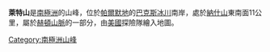 {{coord|74|16|S|61|59|W|source:GNIS|display=title}}

'''萊特山'''是[[南極洲|南極洲]]的山峰，位於[[帕爾默地|帕爾默地]]的[[巴克斯冰川|巴克斯冰川]]南岸，處於[[納什山|納什山]]東南面11公里，屬於[[赫頓山脈|赫頓山脈]]的一部分，由[[美國|美國]]探險隊繪入地圖。

{{Antarctica-geo-stub}}
[[Category:南極洲山峰|Category:南極洲山峰]]